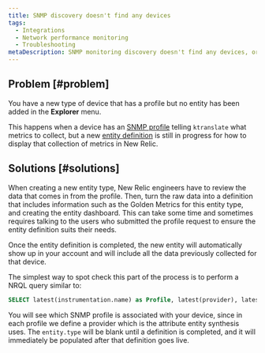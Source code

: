 ```yaml
---
title: SNMP discovery doesn't find any devices
tags:
  - Integrations
  - Network performance monitoring
  - Troubleshooting
metaDescription: SNMP monitoring discovery doesn't find any devices, or you didn't find all of the devices you expected.
---
```


## Problem [#problem]

You have a new type of device that has a profile but no entity has been added in the **Explorer** menu.

This happens when a device has an [SNMP profile](https://github.com/kentik/snmp-profiles) telling `ktranslate` what metrics to collect, but a new [entity definition](https://github.com/newrelic/entity-definitions) is still in progress for how to display that collection of metrics in New Relic.

## Solutions [#solutions]

When creating a new entity type, New Relic engineers have to review the data that comes in from the profile. Then, turn the raw data into a definition that includes information such as the Golden Metrics for this entity type, and creating the entity dashboard. This can take some time and sometimes requires talking to the users who submitted the profile request to ensure the entity definition suits their needs.

Once the entity definition is completed, the new entity will automatically show up in your account and will include all the data previously collected for that device.

The simplest way to spot check this part of the process is to perform a NRQL query similar to:

```sql
SELECT latest(instrumentation.name) as Profile, latest(provider), latest(entity.type) as EntityType FROM Metric WHERE instrumentation.name not in ('heartbeat','ktranslate') AND device_name = 'myDevice'
```

You will see which SNMP profile is associated with your device, since in each profile we define a provider which is the attribute entity synthesis uses. The `entity.type` will be blank until a definition is completed, and it will immediately be populated after that definition goes live.
